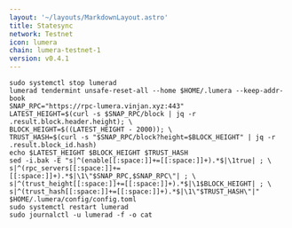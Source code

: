 ```yaml
---
layout: '~/layouts/MarkdownLayout.astro'
title: Statesync
network: Testnet
icon: lumera
chain: lumera-testnet-1
version: v0.4.1
---
```


```
sudo systemctl stop lumerad
lumerad tendermint unsafe-reset-all --home $HOME/.lumera --keep-addr-book
SNAP_RPC="https://rpc-lumera.vinjan.xyz:443"
LATEST_HEIGHT=$(curl -s $SNAP_RPC/block | jq -r .result.block.header.height); \
BLOCK_HEIGHT=$((LATEST_HEIGHT - 2000)); \
TRUST_HASH=$(curl -s "$SNAP_RPC/block?height=$BLOCK_HEIGHT" | jq -r .result.block_id.hash)
echo $LATEST_HEIGHT $BLOCK_HEIGHT $TRUST_HASH
sed -i.bak -E "s|^(enable[[:space:]]+=[[:space:]]+).*$|\1true| ; \
s|^(rpc_servers[[:space:]]+=[[:space:]]+).*$|\1\"$SNAP_RPC,$SNAP_RPC\"| ; \
s|^(trust_height[[:space:]]+=[[:space:]]+).*$|\1$BLOCK_HEIGHT| ; \
s|^(trust_hash[[:space:]]+=[[:space:]]+).*$|\1\"$TRUST_HASH\"|" $HOME/.lumera/config/config.toml
sudo systemctl restart lumerad
sudo journalctl -u lumerad -f -o cat
```
